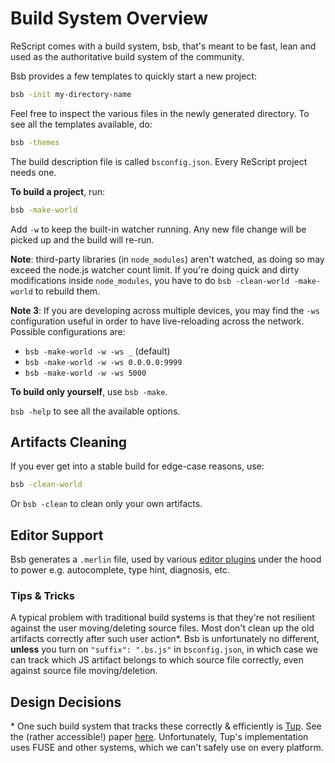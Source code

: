 # Build System Overview

ReScript comes with a build system, bsb, that's meant to be fast, lean and used as the authoritative build system of the community.

Bsb provides a few templates to quickly start a new project:

```sh
bsb -init my-directory-name
```

Feel free to inspect the various files in the newly generated directory. To see all the templates available, do:

```sh
bsb -themes
```

The build description file is called `bsconfig.json`. Every ReScript project needs one.

**To build a project**, run:

```sh
bsb -make-world
```

Add `-w` to keep the built-in watcher running. Any new file change will be picked up and the build will re-run.

**Note**: third-party libraries (in `node_modules`) aren't watched, as doing so may exceed the node.js watcher count limit. If you're doing quick and dirty modifications inside `node_modules`, you have to do `bsb -clean-world -make-world` to rebuild them.

**Note 3**: If you are developing across multiple devices, you may find the `-ws` configuration useful in order to have live-reloading across the network. Possible configurations are:
- `bsb -make-world -w -ws _` (default)
- `bsb -make-world -w -ws 0.0.0.0:9999`
- `bsb -make-world -w -ws 5000`

**To build only yourself**, use `bsb -make`.

`bsb -help` to see all the available options.

## Artifacts Cleaning

If you ever get into a stable build for edge-case reasons, use:

```sh
bsb -clean-world
```

Or `bsb -clean` to clean only your own artifacts.

## Editor Support

Bsb generates a `.merlin` file, used by various [editor plugins](editor-plugins.md) under the hood to power e.g. autocomplete, type hint, diagnosis, etc.

### Tips & Tricks

A typical problem with traditional build systems is that they're not resilient against the user moving/deleting source files. Most don't clean up the old artifacts correctly after such user action\*. Bsb is unfortunately no different, **unless** you turn on `"suffix": ".bs.js"` in `bsconfig.json`, in which case we can track which JS artifact belongs to which source file correctly, even against source file moving/deletion.

## Design Decisions

\* One such build system that tracks these correctly & efficiently is [Tup](http://gittup.org/tup/). See the (rather accessible!) paper [here](http://gittup.org/tup/build_system_rules_and_algorithms.pdf). Unfortunately, Tup's implementation uses FUSE and other systems, which we can't safely use on every platform.
